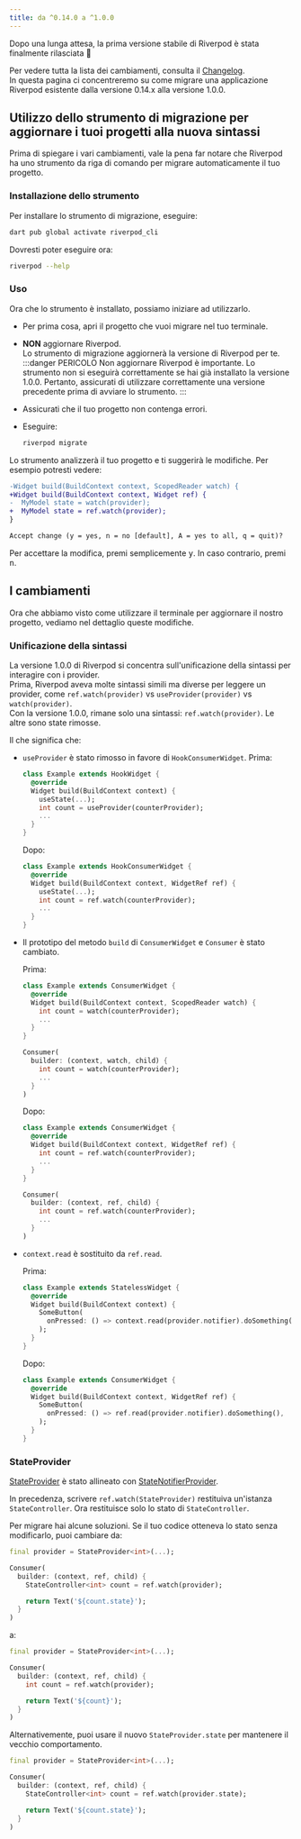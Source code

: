 ```yaml
---
title: da ^0.14.0 a ^1.0.0
---
```


Dopo una lunga attesa, la prima versione stabile di Riverpod è stata finalmente rilasciata 👏

Per vedere tutta la lista dei cambiamenti, consulta il [Changelog](https://pub.dev/packages/flutter_riverpod/changelog#100).  
In questa pagina ci concentreremo su come migrare una applicazione Riverpod esistente 
dalla versione 0.14.x alla versione 1.0.0.

## Utilizzo dello strumento di migrazione per aggiornare i tuoi progetti alla nuova sintassi

Prima di spiegare i vari cambiamenti, vale la pena far notare che Riverpod ha 
uno strumento da riga di comando per migrare automaticamente il tuo progetto.

### Installazione dello strumento

Per installare lo strumento di migrazione, eseguire: 

```sh
dart pub global activate riverpod_cli
```

Dovresti poter eseguire ora:

```sh
riverpod --help
```

### Uso

Ora che lo strumento è installato, possiamo iniziare ad utilizzarlo.

- Per prima cosa, apri il progetto che vuoi migrare nel tuo terminale.
- **NON** aggiornare Riverpod.  
  Lo strumento di migrazione aggiornerà la versione di Riverpod per te.
  :::danger PERICOLO
  Non aggiornare Riverpod è importante.
  Lo strumento non si eseguirà correttamente se hai già installato la versione 1.0.0.
  Pertanto, assicurati di utilizzare correttamente una versione precedente prima di avviare lo strumento.
  :::

- Assicurati che il tuo progetto non contenga errori.
- Eseguire:
  ```sh
  riverpod migrate
  ```

Lo strumento analizzerà il tuo progetto e ti suggerirà le modifiche. Per esempio potresti vedere:

```diff
-Widget build(BuildContext context, ScopedReader watch) {
+Widget build(BuildContext context, Widget ref) {
-  MyModel state = watch(provider);
+  MyModel state = ref.watch(provider);
}

Accept change (y = yes, n = no [default], A = yes to all, q = quit)?
```

Per accettare la modifica, premi semplicemente <kbd>y</kbd>. In caso contrario, premi <kbd>n</kbd>.

## I cambiamenti

Ora che abbiamo visto come utilizzare il terminale per aggiornare il nostro progetto, 
vediamo nel dettaglio queste modifiche.

### Unificazione della sintassi

La versione 1.0.0 di Riverpod si concentra sull'unificazione della sintassi 
per interagire con i provider.  
Prima, Riverpod aveva molte sintassi simili ma diverse per leggere un provider, 
come `ref.watch(provider)` vs `useProvider(provider)` vs `watch(provider)`.  
Con la versione 1.0.0, rimane solo una sintassi: `ref.watch(provider)`. Le altre sono state rimosse.

Il che significa che:

- `useProvider` è stato rimosso in favore di `HookConsumerWidget`.
  Prima:

  ```dart
  class Example extends HookWidget {
    @override
    Widget build(BuildContext context) {
      useState(...);
      int count = useProvider(counterProvider);
      ...
    }
  }
  ```

  Dopo:

  ```dart
  class Example extends HookConsumerWidget {
    @override
    Widget build(BuildContext context, WidgetRef ref) {
      useState(...);
      int count = ref.watch(counterProvider);
      ...
    }
  }
  ```

- Il prototipo del metodo `build` di `ConsumerWidget` e `Consumer` è stato cambiato.

  Prima:

  ```dart
  class Example extends ConsumerWidget {
    @override
    Widget build(BuildContext context, ScopedReader watch) {
      int count = watch(counterProvider);
      ...
    }
  }

  Consumer(
    builder: (context, watch, child) {
      int count = watch(counterProvider);
      ...
    }
  )
  ```

  Dopo:

  ```dart
  class Example extends ConsumerWidget {
    @override
    Widget build(BuildContext context, WidgetRef ref) {
      int count = ref.watch(counterProvider);
      ...
    }
  }

  Consumer(
    builder: (context, ref, child) {
      int count = ref.watch(counterProvider);
      ...
    }
  )
  ```

- `context.read` è sostituito da `ref.read`.

  Prima:

  ```dart
  class Example extends StatelessWidget {
    @override
    Widget build(BuildContext context) {
      SomeButton(
        onPressed: () => context.read(provider.notifier).doSomething(),
      );
    }
  }
  ```

  Dopo:

  ```dart
  class Example extends ConsumerWidget {
    @override
    Widget build(BuildContext context, WidgetRef ref) {
      SomeButton(
        onPressed: () => ref.read(provider.notifier).doSomething(),
      );
    }
  }
  ```

### StateProvider

[StateProvider] è stato allineato con [StateNotifierProvider].

In precedenza, scrivere `ref.watch(StateProvider)` restituiva un'istanza `StateController`.
Ora restituisce solo lo stato di `StateController`.

Per migrare hai alcune soluzioni.
Se il tuo codice otteneva lo stato senza modificarlo, puoi cambiare da:

```dart
final provider = StateProvider<int>(...);

Consumer(
  builder: (context, ref, child) {
    StateController<int> count = ref.watch(provider);

    return Text('${count.state}');
  }
)
```

a:

```dart
final provider = StateProvider<int>(...);

Consumer(
  builder: (context, ref, child) {
    int count = ref.watch(provider);

    return Text('${count}');
  }
)
```

Alternativemente, puoi usare il nuovo `StateProvider.state` per mantenere 
il vecchio comportamento.

```dart
final provider = StateProvider<int>(...);

Consumer(
  builder: (context, ref, child) {
    StateController<int> count = ref.watch(provider.state);

    return Text('${count.state}');
  }
)
```

[statenotifierprovider]: https://pub.dev/documentation/riverpod/latest/riverpod/StateNotifierProvider-class.html
[stateprovider]: https://pub.dev/documentation/riverpod/latest/riverpod/StateProvider-class.html
[statenotifier]: https://pub.dev/documentation/state_notifier/latest/state_notifier/StateNotifier-class.html
